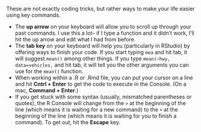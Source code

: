 These are not exactly coding tricks, but rather ways to make your life easier using key commands. 

- The **up arrow** on your keyboard will allow you to scroll up through your past commands. I use this a lot-- if I type a function and it didn't work, I'll hit the up arrow and edit what I had from before. 
- The **tab key** on your keyboard will help you (particularly in RStudio) by offering ways to finish your code. If you start typing `mea` and hit tab, it will suggest `mean()` among other things. If you type `mean(~hwy, data=vehicles,` and hit tab, it will tell you the other arguments you can use for the `mean()` function. 
- When working within a .R or .Rmd file, you can put your cursor on a line and hit **Cntrl + Enter** to get the code to execute in the Console. (On a mac, **Command + Enter**.)
- If you get stuck with some syntax (usually, mismatched parentheses or quotes), the R Console will change from the `>` at the beginning of the line (which means it is waiting for a new command) to the `+` at the beginning of the line (which means it is waiting for you to finish a command). To get out, hit the **Escape** key. 